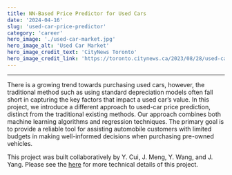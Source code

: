 ```yaml
---
title: NN-Based Price Predictor for Used Cars
date: '2024-04-16'
slug: 'used-car-price-predictor'
category: 'career'
hero_image: './used-car-market.jpg'
hero_image_alt: 'Used Car Market'
hero_image_credit_text: 'CityNews Toronto'
hero_image_credit_link: 'https://toronto.citynews.ca/2023/08/28/used-cars-market-faces-supply-crunch-in-aftermath-of-supply-chain-woes/'
---
```


---

There is a growing trend towards purchasing used cars, however, the traditional method such as using standard depreciation models often fall short in capturing the key factors that impact a used car’s value. In this project, we introduce a different approach to used-car price prediction, distinct from the traditional existing methods. Our approach combines both machine learning algorithms and regression techniques. The primary goal is to provide a reliable tool for assisting automobile customers with limited budgets in making well-informed decisions when purchasing pre-owned vehicles.

This project was built collaboratively by Y. Cui, J. Meng, Y. Wang, and J. Yang. Please see the [here](https://drive.google.com/file/d/1Q8d-GS2FjGxe78LhDK6V3RdItG6Z9Sb_/view?usp=drive_link) for more technical details of this project.
